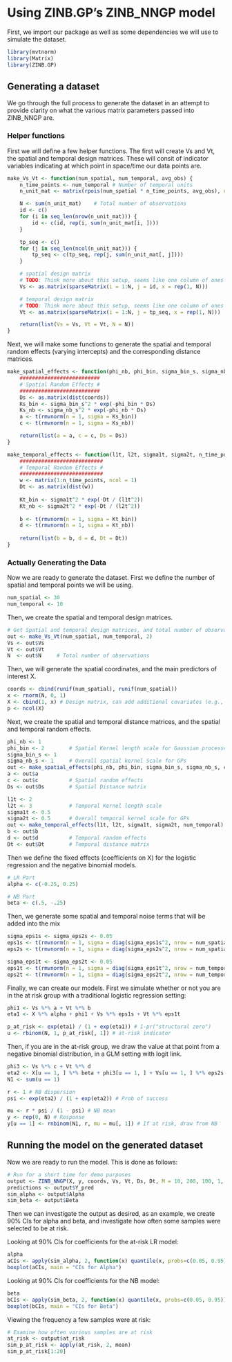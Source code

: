 # Using ZINB.GP's ZINB_NNGP model

First, we import our package as well as some dependencies we will use to simulate the dataset.
```r
library(mvtnorm)
library(Matrix)
library(ZINB.GP)
```


## Generating a dataset
We go through the full process to generate the dataset in an attempt to provide clarity on what the various matrix parameters passed into ZINB_NNGP are.

### Helper functions
First we will define a few helper functions. The first will create Vs and Vt, the spatial and temporal design matrices. These will consit of indicator variables indicating at which point in space/time our data points are.
```r
make_Vs_Vt <- function(num_spatial, num_temporal, avg_obs) {
    n_time_points <- num_temporal # Number of temporal units
    n_unit_mat <- matrix(rpois(num_spatial * n_time_points, avg_obs), nrow = num_spatial, byrow = TRUE) # sample around avg_obs observations per sampling unit (both space and time)

    N <- sum(n_unit_mat)    # Total number of observations
    id <- c()
    for (i in seq_len(nrow(n_unit_mat))) {
        id <- c(id, rep(i, sum(n_unit_mat[i, ])))
    }

    tp_seq <- c()
    for (j in seq_len(ncol(n_unit_mat))) {
        tp_seq <- c(tp_seq, rep(j, sum(n_unit_mat[, j])))
    }

    # spatial design matrix
    # TODO: Think more about this setup, seems like one column of ones should be zeroed out
    Vs <- as.matrix(sparseMatrix(i = 1:N, j = id, x = rep(1, N)))

    # temporal design matrix
    # TODO: Think more about this setup, seems like one column of ones should be zeroed out
    Vt <- as.matrix(sparseMatrix(i = 1:N, j = tp_seq, x = rep(1, N)))

    return(list(Vs = Vs, Vt = Vt, N = N))
}
```

Next, we will make some functions to generate the spatial and temporal random effects (varying intercepts) and the corresponding distance matrices.
```r
make_spatial_effects <- function(phi_nb, phi_bin, sigma_bin_s, sigma_nb_s, coords) {
    ##########################
    # Spatial Random Effects #
    ##########################
    Ds <- as.matrix(dist(coords))
    Ks_bin <- sigma_bin_s^2 * exp(-phi_bin * Ds)
    Ks_nb <- sigma_nb_s^2 * exp(-phi_nb * Ds)
    a <- t(rmvnorm(n = 1, sigma = Ks_bin))
    c <- t(rmvnorm(n = 1, sigma = Ks_nb))

    return(list(a = a, c = c, Ds = Ds))
}

make_temporal_effects <- function(l1t, l2t, sigma1t, sigma2t, n_time_points) {
    ###########################
    # Temporal Random Effects #
    ###########################
    w <- matrix(1:n_time_points, ncol = 1)
    Dt <- as.matrix(dist(w))
    
    Kt_bin <- sigma1t^2 * exp(-Dt / (l1t^2))
    Kt_nb <- sigma2t^2 * exp(-Dt / (l2t^2))
    
    b <- t(rmvnorm(n = 1, sigma = Kt_bin))
    d <- t(rmvnorm(n = 1, sigma = Kt_nb))
    
    return(list(b = b, d = d, Dt = Dt))
}
```

### Actually Generating the Data
Now we are ready to generate the dataset. First we define the number of spatial and temporal points we will be using.
```r
num_spatial <- 30
num_temporal <- 10
```

Then, we create the spatial and temporal design matrices.
```r
# Get Spatial and temporal design matrices, and total number of observations
out <- make_Vs_Vt(num_spatial, num_temporal, 2)
Vs <- out$Vs
Vt <- out$Vt
N  <- out$N     # Total number of observations
```

Then, we will generate the spatial coordinates, and the main predictors of interest X.
```r
coords <- cbind(runif(num_spatial), runif(num_spatial))
x <- rnorm(N, 0, 1)
X <- cbind(1, x) # Design matrix, can add additional covariates (e.g., race, age, gender)
p <- ncol(X)
```

Next, we create the spatial and temporal distance matrices, and the spatial and temporal random effects.
```r
phi_nb <- 1
phi_bin <- 2        # Spatial Kernel length scale for Gaussian processes in the logistic regression and negative binomial parts of the model
sigma_bin_s <- 1    
sigma_nb_s <- 1     # Overall spatial kernel Scale for GPs
out <- make_spatial_effects(phi_nb, phi_bin, sigma_bin_s, sigma_nb_s, coords)
a <- out$a
c <- out$c          # Spatial random effects
Ds <- out$Ds        # Spatial Distance matrix

l1t <- 2
l2t <- 3            # Temporal Kernel length scale
sigma1t <- 0.5
sigma2t <- 0.5      # Overall temporal kernel scale for GPs
out <- make_temporal_effects(l1t, l2t, sigma1t, sigma2t, num_temporal)
b <- out$b
d <- out$d          # Temporal random effects
Dt <- out$Dt        # Temporal distance matrix
```

Then we define the fixed effects (coefficients on X) for the logistic regression and the negative binomial models.
```r
# LR Part
alpha <- c(-0.25, 0.25)

# NB Part
beta <- c(.5, -.25)
```

Then, we generate some spatial and temporal noise terms that will be added into the mix
```r
sigma_eps1s <- sigma_eps2s <- 0.05
eps1s <- t(rmvnorm(n = 1, sigma = diag(sigma_eps1s^2, nrow = num_spatial)))
eps2s <- t(rmvnorm(n = 1, sigma = diag(sigma_eps2s^2, nrow = num_spatial)))

sigma_eps1t <- sigma_eps2t <- 0.05
eps1t <- t(rmvnorm(n = 1, sigma = diag(sigma_eps1t^2, nrow = num_temporal)))
eps2t <- t(rmvnorm(n = 1, sigma = diag(sigma_eps2t^2, nrow = num_temporal)))
```

Finally, we can create our models. First we simulate whether or not you are in the at risk group with a traditional logistic regression setting:
```r
phi1 <- Vs %*% a + Vt %*% b
eta1 <- X %*% alpha + phi1 + Vs %*% eps1s + Vt %*% eps1t

p_at_risk <- exp(eta1) / (1 + exp(eta1)) # 1-pr("structural zero")
u <- rbinom(N, 1, p_at_risk[, 1]) # at-risk indicator
```

Then, if you are in the at-risk group, we draw the value at that point from a negative binomial distribution, in a GLM setting with logit link.
```r
phi3 <- Vs %*% c + Vt %*% d
eta2 <- X[u == 1, ] %*% beta + phi3[u == 1, ] + Vs[u == 1, ] %*% eps2s + Vt[u == 1, ] %*% eps2t # Linear predictor for count part
N1 <- sum(u == 1)

r <- 1 # NB dispersion
psi <- exp(eta2) / (1 + exp(eta2)) # Prob of success

mu <- r * psi / (1 - psi) # NB mean
y <- rep(0, N) # Response
y[u == 1] <- rnbinom(N1, r, mu = mu[, 1]) # If at risk, draw from NB
```

## Running the model on the generated dataset
Now we are ready to run the model. This is done as follows:
```r
# Run for a short time for demo purposes
output <- ZINB_NNGP(X, y, coords, Vs, Vt, Ds, Dt, M = 10, 200, 100, 1, TRUE)
predictions <- output$Y_pred
sim_alpha <- output$Alpha
sim_beta <- output$Beta
```

Then we can investigate the output as desired, as an example, we create 90% CIs for alpha and beta, and investigate how often some samples were selected to be at risk.

Looking at 90% CIs for coefficients for the at-risk LR model:
```r
alpha
aCIs <- apply(sim_alpha, 2, function(x) quantile(x, probs=c(0.05, 0.95)))
boxplot(aCIs, main = "CIs for Alpha")
```

Looking at 90% CIs for coefficients for the NB model:
```r
beta
bCIs <- apply(sim_beta, 2, function(x) quantile(x, probs=c(0.05, 0.95)))
boxplot(bCIs, main = "CIs for Beta")
```

Viewing the frequency a few samples were at risk:
```r
# Examine how often various samples are at risk
at_risk <- output$at_risk
sim_p_at_risk <- apply(at_risk, 2, mean)
sim_p_at_risk[1:20]
```
